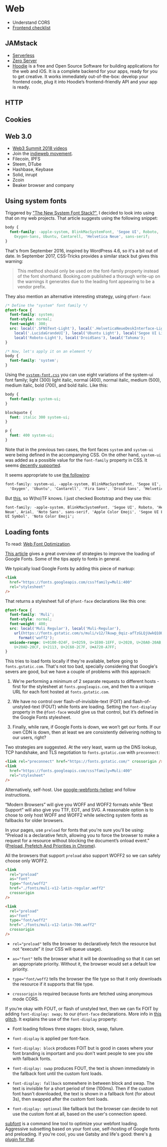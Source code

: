 # Web

- Understand CORS
- [Frontend checklist](https://frontendchecklist.io/)

## JAMstack

- [Serverless](https://serverless.com/)
- [Zero Server](https://zeroserver.io/)
- [Hoodie](http://hood.ie/intro/) is a free and Open Source Software for
  building applications for the web and iOS. It is a complete backend for your
  apps, ready for you to get creative. It works immediately out-of-the-box:
  develop your frontend code, plug it into Hoodie’s frontend-friendly API and your
  app is ready.

## HTTP

## Cookies

## Web 3.0

- [Web3 Summit 2018 videos](https://2018.web3summit.com/video/)
- Join the [indieweb movement](https://indieweb.org/Getting_Started).
- Filecoin, IPFS
- Steem, DTube
- Hashbase, Keybase
- Solid, inrupt
- Zcoin
- Beaker browser and company

## Using system fonts

Triggered by ["The New System Font
Stack?"](https://bitsofco.de/the-new-system-font-stack/), I decided to look into
using that on my web projects. That article suggests using the following
snippet:

```css
body {
  font-family: -apple-system, BlinkMacSystemFont, 'Segoe UI', Roboto,
    Oxygen-Sans, Ubuntu, Cantarell, 'Helvetica Neue', sans-serif;
}
```

That's from September 2016, inspired by WordPress 4.6, so it's a bit out of
date. In September 2017, CSS-Tricks provides a similar stack but gives this
warning:

> This method should only be used on the font-family property instead of the
> font shorthand. Booking.com published a thorough write-up on the warnings it
> generates due to the leading font appearing to be a vendor prefix.

They also mention an alternative interesting strategy, using `@font-face`:

```css
/* Define the "system" font family */
@font-face {
  font-family: system;
  font-style: normal;
  font-weight: 300;
  src: local('.SFNSText-Light'), local('.HelveticaNeueDeskInterface-Light'),
    local('.LucidaGrandeUI'), local('Ubuntu Light'), local('Segoe UI Light'),
    local('Roboto-Light'), local('DroidSans'), local('Tahoma');
}

/* Now, let's apply it on an element */
body {
  font-family: 'system';
}
```

Using the
[`system-font.css`](https://github.com/jonathantneal/system-font-css/blob/gh-pages/system-font.css)
you can use eight variations of the system-ui font family; light (300) light
italic, normal (400), normal italic, medium (500), medium italic, bold (700),
and bold italic. Like this:

```css
body {
  font-family: system-ui;
}

blockquote {
  font: italic 300 system-ui;
}

p {
  font: 400 system-ui;
}
```

Note that in the previous two cases, the font faces `system` and `system-ui`
were being defined in the accompanying CSS. On the other hand, `system-ui` was
added as a possible value for the `font-family` property in CSS. It seems
[decently supported](https://caniuse.com/#feat=font-family-system-ui).

It seems appropriate to use [the
following](https://furbo.org/2018/03/28/system-fonts-in-css/):

```css
font-family: system-ui, -apple-system, BlinkMacSystemFont, 'Segoe UI', 'Roboto',
  'Oxygen', 'Ubuntu', 'Cantarell', 'Fira Sans', 'Droid Sans', 'Helvetica Neue', sans-serif;
```

But [this](https://infinnie.github.io/blog/2017/systemui.html), so W(ho)TF
knows. I just checked Bootstrap and they use this:

```css
font-family: -apple-system, BlinkMacSystemFont, 'Segoe UI', Roboto, 'Helvetica
Neue', Arial, 'Noto Sans', sans-serif, 'Apple Color Emoji', 'Segoe UI Emoji', 'Segoe
UI Symbol', 'Noto Color Emoji';
```

## Loading fonts

To read: [Web Font
Optimization](https://developers.google.com/web/fundamentals/performance/optimizing-content-efficiency/webfont-optimization).

[This
article](https://medium.com/clio-calliope/making-google-fonts-faster-aadf3c02a36d)
gives a great overview of strategies to improve the loading of Google Fonts.
Some of the tips apply to fonts in general.

We typically load Google Fonts by adding this piece of markup:

```html
<link
  href="https://fonts.googleapis.com/css?family=Muli:400"
  rel="stylesheet"
/>
```

That returns a stylesheet full of `@font-face` declarations like this one:

```css
@font-face {
  font-family: 'Muli';
  font-style: normal;
  font-weight: 400;
  src: local('Muli Regular'), local('Muli-Regular'),
    url(https://fonts.gstatic.com/s/muli/v12/7Auwp_0qiz-afTzGLQjUwkQ1OQ.woff2)
      format('woff2');
  unicode-range: U+0100-024F, U+0259, U+1E00-1EFF, U+2020, U+20A0-20AB,
    U+20AD-20CF, U+2113, U+2C60-2C7F, U+A720-A7FF;
}
```

This tries to load fonts locally if they're available, before going to
`fonts.gstatic.com`. That's not too bad, specially considering that Google's
severs are good, but we have a couple of problems with this approach:

1. We're performing a minimum of 2 separate requests to different hosts -
   first for the stylesheet at `fonts.googleapis.com`, and then to a unique URL
   for each font hosted at `fonts.gstatic.com`.

2. We have no control over flash-of-invisible-text (FOIT) and
   flash-of-unstyled-text (FOUT) while fonts are loading. Setting the
   `font-display` property in the `@font-face` would give us that control, but
   it’s defined in the Google Fonts stylesheet.

3. Finally, while rare, if Google Fonts is down, we won’t get our fonts. If our
   own CDN is down, then at least we are consistently delivering nothing to our
   users, right?

Two strategies are suggested. At the very least, warm up the DNS lookup, TCP
handshake, and TLS negotiation to `fonts.gstatic.com` with `preconnect`:

```html
<link rel="preconnect" href="https://fonts.gstatic.com/" crossorigin />
<link
  href="https://fonts.googleapis.com/css?family=Muli:400"
  rel="stylesheet"
/>
```

Alternatively, self-host. Use
[google-webfonts-helper](https://google-webfonts-helper.herokuapp.com/fonts) and
follow instructions.

“Modern Browsers” will give you WOFF and WOFF2 formats while “Best Support” will
also give you TTF, EOT, and SVG. A reasonable option is to chose to only host
WOFF and WOFF2 while selecting system fonts as fallbacks for older browsers.

In your pages, use `preload` for fonts that you're sure you'll be using:
"Preload is a declarative fetch, allowing you to force the browser to make a
request for a resource without blocking the document’s onload event." ([Preload,
Prefetch And Priorities in
Chrome](https://medium.com/reloading/preload-prefetch-and-priorities-in-chrome-776165961bbf)).

All the browsers that support `preload` also support WOFF2 so we can safely
choose only WOFF2.

```html
<link
  rel="preload"
  as="font"
  type="font/woff2"
  href="./fonts/muli-v12-latin-regular.woff2"
  crossorigin
/>

<link
  rel="preload"
  as="font"
  type="font/woff2"
  href="./fonts/muli-v12-latin-700.woff2"
  crossorigin
/>
```

- `rel="preload"` tells the browser to declaratively fetch the resource but not
  “execute” it (our CSS will queue usage).

- `as="font"` tells the browser what it will be downloading so that it can set
  an appropriate priority. Without it, the browser would set a default low
  priority.

- `type="font/woff2` tells the browser the file type so that it only downloads
  the resource if it supports that file type.

- `crossorigin` is required because fonts are fetched using anonymous mode CORS.

If you’re okay with FOUT, or flash of unstyled text, then we can fix FOIT by
adding `font-display: swap;` to our `@font-face` declarations. More info in [this
glitch](https://font-display.glitch.me/). It explains the use of the
`font-display` property:

- Font loading follows three stages: block, swap, failure.

- `font-display` is applied per font-face.

- `font-display: block` produces FOIT but is good in cases where your font
  branding is important and you don't want people to see you site with fallback
  fonts.

- `font-display: swap` produces FOUT, the text is shown immediately in the
  fallback font until the custom font loads.

- `font-display: fallback` somewhere in between block and swap. The text is
  invisible for a short period of time (100ms). Then if the custom font hasn't
  downloaded, the text is shown in a fallback font (for about 3s), then swapped
  after the custom font loads.

- `font-display: optional` like fallback but the browser can decide to not use
  the custom font at all, based on the user's connection speed.

[subfont](https://github.com/Munter/subfont) is a command line tool to optimize
your webfont loading. Aggressive subsetting based on your font use, self-hosting
of Google fonts and preloading. If you're cool, you use Gatsby and life's good:
there's [a plugin for
that](https://github.com/gatsbyjs/gatsby/tree/master/packages/gatsby-plugin-subfont).
